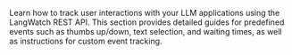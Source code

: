 Learn how to track user interactions with your LLM applications using the LangWatch REST API. This section provides detailed guides for predefined events such as thumbs up/down, text selection, and waiting times, as well as instructions for custom event tracking.

<CardGroup cols={2}>
  <Card title="Thumbs Up/Down" icon="link" href="./thumbs-up-down" />
  <Card title="Waited to Finish Events" icon="link" href="./waited-to-finish" />
  <Card title="Selected Text Events" icon="link" href="./selected-text" />
  <Card title="Custom Events" icon="link" href="./custom" />
</CardGroup>
